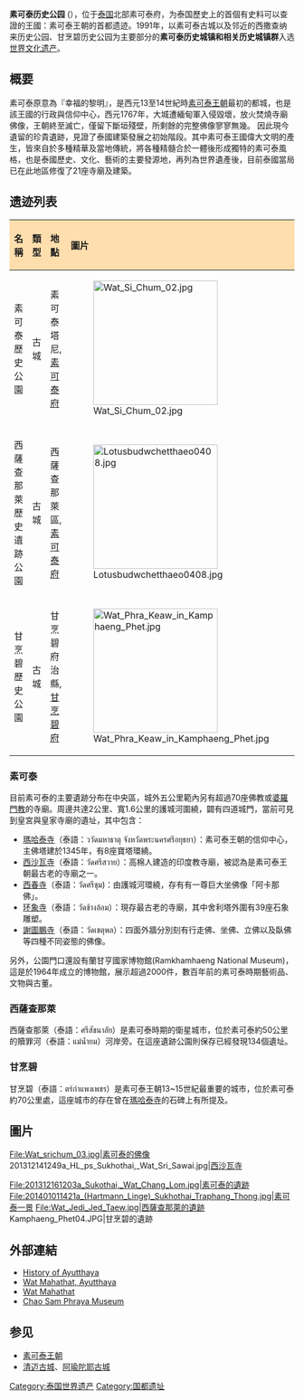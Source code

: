 {{世界遗产概要表
|site_img = [[Image:Histparksukhothai.png|250px]]
|site_img_capt = 素可泰古城
|site_img_width = 200px
|zh_name = 素可泰
|en_name = Historic Town of Sukhothai and Associated Historic Towns
|fr_name = Ville historique de Sukhothaï et villes historiques associées
| country = {{THA}}
| Region = 亚洲和太平洋地区
|criterion_c = (I)(III)
|rg_year = 1991
|ID=574
|ex_rg_year =
|remarks =
|org_url = http://whc.unesco.org/en/list/574/
|map_img = 
|map_img_width = 
}}
'''素可泰历史公园''' ({{lang-th|อุทยานประวัติศาสตร์สุโขทัย}}），位于[[泰国|泰国]]北部素可泰府，为泰国歷史上的首個有史料可以查證的王國：素可泰王朝的首都遗迹。1991年，以素可泰古城以及邻近的西撒查纳来历史公园、甘烹碧历史公园为主要部分的'''素可泰历史城镇和相关历史城镇群'''入选[[世界文化遗产|世界文化遗产]]。

==概要==
素可泰原意為『幸福的黎明』，是西元13至14世紀時[[素可泰王朝|素可泰王朝]]最初的都城，也是該王國的行政與信仰中心，西元1767年，大城遭緬甸軍入侵毀壞，放火焚燒寺廟佛像，王朝終至滅亡，僅留下斷垣殘壁，所剩餘的完整佛像寥寥無幾。
因此現今遺留的珍貴遺跡，見證了泰國建築發展之初始階段。其中素可泰王國偉大文明的產生，皆來自於多種精華及當地傳統，將各種精髓合於一體後形成獨特的素可泰風格，也是泰國歷史、文化、藝術的主要發源地，再列為世界遺產後，目前泰國當局已在此地區修復了21座寺廟及建築。

==遗迹列表==
{| class="wikitable sortable"  style="width:100%; background:#fff;"
|-
!  style="text-align:left; width:38%; background:#ffdead;"|名稱
!  style="text-align:left; width:17%; background:#ffdead;"| 類型
!  style="text-align:left; width:25%; background:#ffdead;"| 地點
!  style="text-align:left; width:20%; background:#ffdead;" class="unsortable"|圖片
|-
| 素可泰歷史公園
| 古城
| 素可泰塔尼, [[素可泰府|素可泰府]]
| [[File:Wat_Si_Chum_02.jpg|220px]]
|-
|西薩查那萊歷史遺跡公園
| 古城
| 西薩查那萊區, [[素可泰府|素可泰府]]
| [[File:Lotusbudwchetthaeo0408.jpg|220px]]
|-
|甘烹碧歷史公園
| 古城
| 甘烹碧府治縣, [[甘烹碧府|甘烹碧府]]
| [[File:Wat_Phra_Keaw_in_Kamphaeng_Phet.jpg|220px]]
|}
===素可泰===
目前素可泰的主要遺跡分布在中央區，城外五公里範內另有超過70座佛教或[[婆羅門教|婆羅門教]]的寺廟。周邊共達2公里、寬1.6公里的護城河圍繞，闢有四道城門，當前可見到皇宮與皇家寺廟的遺址，其中包含：

*[[瑪哈泰寺|瑪哈泰寺]]（泰語：ววัดมหาธาตุ จังหวัดพระนครศรีอยุธยา）：素可泰王朝的信仰中心，主佛塔建於1345年，有8座寶塔環繞。
*[[西沙瓦寺|西沙瓦寺]]（泰語：วัดศรีสวาย）：高棉人建造的印度教寺廟，被認為是素可泰王朝最古老的寺廟之一。
*[[西春寺|西春寺]]（泰語：วัดศรีชุม)：由護城河環繞，存有有一尊巨大坐佛像「阿卡那佛」。
*[[环象寺|环象寺]]（泰語：วัดช้างล้อม）：現存最古老的寺廟，其中舍利塔外圍有39座石象雕塑。
*[[謝圖鵬寺|謝圖鵬寺]]（泰語：วัดเชตุพล）：四面外牆分別刻有行走佛、坐佛、立佛以及臥佛等四種不同姿態的佛像。

另外，公園門口還設有蘭甘亨國家博物館(Ramkhamhaeng National Museum)， 這是於1964年成立的博物館，展示超過2000件，數百年前的素可泰時期藝術品、文物與古董。

===西薩查那萊===
西薩查那萊（泰語：ศรีสัชนาลัย）是素可泰時期的衛星城市，位於素可泰約50公里的贖罪河（泰語：แม่น้ำยม）河岸旁。在這座遺跡公園則保存已經發現134個遺址。
===甘烹碧===
甘烹碧（泰語：ตร์กำแพงเพชร）是素可泰王朝13~15世紀最重要的城市，位於素可泰約70公里處，這座城市的存在曾在[[瑪哈泰寺|瑪哈泰寺]]的石碑上有所提及。

==圖片==
<gallery mode="packed" heights="180">
File:Wat_srichum_03.jpg|素可泰的佛像
201312141249a_HL_ps_Sukhothai,_Wat_Sri_Sawai.jpg|[[西沙瓦寺|西沙瓦寺]]
</gallery>

<gallery mode="packed" heights="180">
File:201312161203a_Sukothai,_Wat_Chang_Lom.jpg|素可泰的遺跡
File:201401011421a_(Hartmann_Linge)_Sukhothai_Traphang_Thong.jpg|素可泰一景
File:Wat_Jedi_Jed_Taew.jpg|西薩查那萊的遺跡
Kamphaeng_Phet04.JPG|甘烹碧的遺跡
</gallery>

== 外部連結 ==
{{reflist}}
*[http://www.ayutthaya-history.com/Temples_Ruins_MahaThat.html History of Ayutthaya] {{Wayback|url=http://www.ayutthaya-history.com/Temples_Ruins_MahaThat.html |date=20201119012657 }}{{en}}
*[http://www.ayutthaya2020.com/watmahathat.asp Wat Mahathat, Ayutthaya] {{Wayback|url=http://www.ayutthaya2020.com/watmahathat.asp |date=20200707185909 }}{{en}}
*[https://web.archive.org/web/20170423074712/https://www.tourismthailand.org/Attraction/Wat-Maha-That--6077 Wat Mahathat]{{en}}
*[http://www.ayutthaya-history.com/Historical_Sites_MuseumChaoSamPhraya.html Chao Sam Phraya Museum] {{Wayback|url=http://www.ayutthaya-history.com/Historical_Sites_MuseumChaoSamPhraya.html |date=20200808121457 }}{{en}}



== 参见 ==
{{Portal box|世界遗产|泰国}}
* [[素可泰王朝|素可泰王朝]]
* [[清迈古城|清迈古城]]、[[阿瑜陀耶古城|阿瑜陀耶古城]]

{{泰國世界遺產}}
[[Category:泰国世界遗产|Category:泰国世界遗产]]
[[Category:国都遗址|Category:国都遗址]]